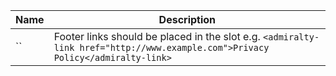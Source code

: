 
| Name | Description |
| --- | --- |
| `` | Footer links should be placed in the slot e.g. `<admiralty-link href="http://www.example.com">Privacy Policy</admiralty-link>` |

